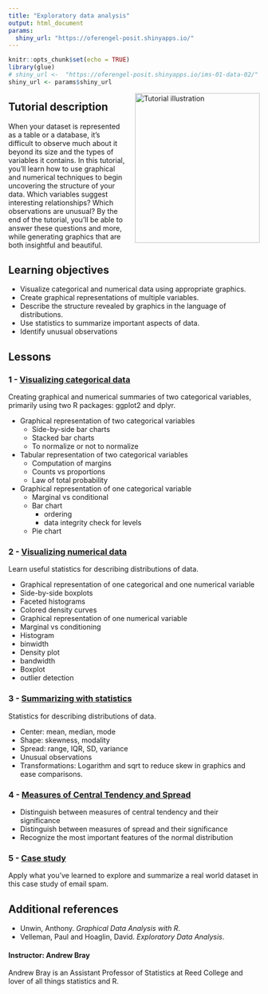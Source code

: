 ```yaml
---
title: "Exploratory data analysis"
output: html_document
params:
  shiny_url: "https://oferengel-posit.shinyapps.io/"
---
```


<meta http-equiv='cache-control' content='no-cache'> 
<meta http-equiv='expires' content='0'> 
<meta http-equiv='pragma' content='no-cache'>

```r
knitr::opts_chunk$set(echo = TRUE)
library(glue)
# shiny_url <-  "https://oferengel-posit.shinyapps.io/ims-01-data-02/"
shiny_url <- params$shiny_url
```

<img style="float: right; margin: 0px 0px 20px 20px" src="../logo/umcg-openintro-hex.png" alt="Tutorial illustration" width="250" height="300">



## Tutorial description

When your dataset is represented as a table or a database, it's difficult to observe much about it beyond its size and the types of variables it contains. 
In this tutorial, you'll learn how to use graphical and numerical techniques to begin uncovering the structure of your data. Which variables suggest interesting relationships? Which observations are unusual? 
By the end of the tutorial, you'll be able to answer these questions and more, while generating graphics that are both insightful and beautiful.

## Learning objectives

* Visualize categorical and numerical data using appropriate graphics.
* Create graphical representations of multiple variables.
* Describe the structure revealed by graphics in the language of distributions.
* Use statistics to summarize important aspects of data.
* Identify unusual observations


## Lessons

### 1 - [Visualizing categorical data](`r glue("{shiny_url}02-01-lesson/")`)

Creating graphical and numerical summaries of two categorical variables, primarily using two R packages: ggplot2 and dplyr.

* Graphical representation of two categorical variables
  * Side-by-side bar charts
  * Stacked bar charts
  * To normalize or not to normalize
* Tabular representation of two categorical variables
  * Computation of margins
  * Counts vs proportions
  * Law of total probability
* Graphical representation of one categorical variable
  * Marginal vs conditional
  * Bar chart
    * ordering
    * data integrity check for levels
  * Pie chart

### 2 - [Visualizing numerical data](`r glue("{shiny_url}02-02-lesson")`)

Learn useful statistics for describing distributions of data.

* Graphical representation of one categorical and one numerical variable
* Side-by-side boxplots
* Faceted histograms
* Colored density curves
* Graphical representation of one numerical variable
* Marginal vs conditioning
* Histogram
* binwidth
* Density plot
* bandwidth
* Boxplot
* outlier detection

### 3 - [Summarizing with statistics](`r glue("{shiny_url}02-03-lesson")`)

Statistics for describing distributions of data.

* Center: mean, median, mode
* Shape: skewness, modality
* Spread: range, IQR, SD, variance
* Unusual observations
* Transformations: Logarithm and sqrt to reduce skew in graphics and ease comparisons.

	
### 4 - [Measures of Central Tendency and Spread](`r glue("{shiny_url}01-centrality-spread/")`)

* Distinguish between measures of central tendency and their significance
* Distinguish between measures of spread and their significance
* Recognize the most important features of the normal distribution
	

### 5 - [Case study](`r glue("{shiny_url}02-04-lesson")`)

Apply what you've learned to explore and summarize a real world dataset in this case study of email spam.

## Additional references

* Unwin, Anthony. *Graphical Data Analysis with R*.
* Velleman, Paul and Hoaglin, David. *Exploratory Data Analysis*.

#### Instructor: Andrew Bray

Andrew Bray is an Assistant Professor of Statistics at Reed College and lover of all things statistics and R.
